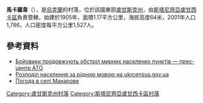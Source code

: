 {{coord|48|40|56|N|39|30|49|E|scale:100000|display=title}}

'''馬卡羅韋'''（{{lang-uk|Макарове}}），是[[烏克蘭|烏克蘭]]的村落，位於該國東部[[盧甘斯克州|盧甘斯克州]]，由[[斯塔尼齊亞盧甘西卡區|斯塔尼齊亞盧甘西卡區]]負責管轄，始建於1905年，面積1.17平方公里，海拔高度64米，2001年人口1,786，人口密度每平方公里1,527人。

==參考資料==
*[http://www.radiosvoboda.org/content/article/26812093.html Бойовики продовжують обстріл мирних населених пунктів — прес-центр АТО] {{Wayback|url=http://www.radiosvoboda.org/content/article/26812093.html |date=20160426074819 }}
*[http://database.ukrcensus.gov.ua/MULT/Database/Census/databasetree_uk.asp Розподіл населення за рідною мовою на ukrcensus.gov.ua] {{Wayback|url=http://database.ukrcensus.gov.ua/MULT/Database/Census/databasetree_uk.asp |date=20140731182036 }}
* [http://weather.in.ua/ua/lyganskaja/14382 Погода в селі Макарове] {{Wayback|url=http://weather.in.ua/ua/lyganskaja/14382 |date=20160305114403 }}

{{DEFAULTSORT:Макарове}}
[[Category:盧甘斯克州村落|Category:盧甘斯克州村落]]
[[Category:斯塔尼齊亞盧甘西卡區村落|Category:斯塔尼齊亞盧甘西卡區村落]]


{{Luhansk-geo-stub}}